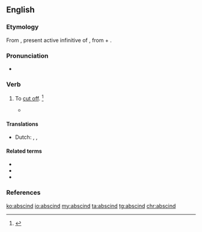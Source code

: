 ==English==

===Etymology===
From {{etyl|la|en}} {{m|la|abscindere}}, present active infinitive of {{m|la|abscindō||cut off}}, from {{m|la|ab||from, away from}} + {{m|la|scindō||cut, rend}}.

===Pronunciation===
* {{a|US}} {{IPA|/əbˈsɪnd/|/æbˈsɪnd/|lang=en}}

===Verb===
{{en-verb}}

# {{label|en|transitive|archaic}} To [[cut off]]. {{defdate|First attested in the early 17<sup>th</sup> century.}}<ref name=SOED>{{R:SOED5|page=8}}</ref>
#* {{quote-book|passage=Two syllables... '''abscinded''' from the rest.|author=Johnson}}

====Translations====
{{trans-top|to cut off}}
* Dutch: {{t+|nl|afsnijden}}, {{t+|nl|doorsnijden}}, {{t+|nl|couperen}}
{{trans-bottom}}

====Related terms====
* {{l|en|rescind}}
* {{l|en|abscission}}
* {{l|en|abscissa}}

===References===
<references/>

[[ko:abscind]]
[[io:abscind]]
[[my:abscind]]
[[ta:abscind]]
[[tg:abscind]]
[[chr:abscind]]